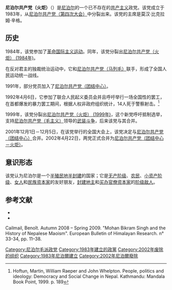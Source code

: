 {{Other uses|尼泊尔共产主义政党列表}}
{{Infobox Political Party
|leader1_title= |leader1_name= |leader2_title= |leader2_name= |leader3_title= |leader3_name= 
|名字       = 尼泊尔共产党（火炬）
|原文名     = नेपाल कम्युनिष्ट पार्टी (मसाल)
|党代表色   = red
|图像       = <!-- 须加[[File:图像名|200px]] -->
|图像说明   = 
|所在国家或地区= {{NPL}}
|党首       = 
|总裁       = 
|主席       =  莫汉·比克拉姆·辛格
|总书记     = 
|第一书记   = 
|秘书长     = 
|主席团     = 
|书记       = 
|发言人     = 
|创始人     = 
|建立       = 1983年
|解散       = 2002年
|兼并       = 
|分裂    = [[尼泊尔共产党（第四次大会）|尼泊尔共产党（第四次大会）]]
|并入       = [[尼泊尔共产党（团结中心－火炬）|尼泊尔共产党（团结中心－火炬）]]
|继承       = 
|总部       = 
|党报       = 
|青年组织   = 
|党员数目   = 
|统计日期   = 
|意识形态   = [[共产主义|共产主义]]<br>[[马克思列宁毛主义|马克思列宁毛主义]]
|政治立场   = [[极左翼|极左翼]]
|宗教信仰   = 
|国内组织   = 
|国际组织   = [[革命国际主义运动|革命国际主义运动]]<br>[[马列主义政党和组织国际会议_(国际通讯)|马列主义政党和组织国际会议 (国际通讯)]]
|欧洲组织   = 
|欧洲议会党团= 
|seats1_title= <!-- 议会名字 -->
|seats1      = <!-- 议会席位，如250席位中有3个席位：{{Infobox political party/seats|3|250|hex=red}} -->
|官方色彩   = <!--示例：[[紫色|紫色]]和[[金色|金色]] {{Color box|#232176}}{{Color box|#E2AF2D}} -->
|官方网站   = <!-- {{URL| }}  -->
|宣传口号   = 
|国家       = 尼泊尔
|脚注       = 
}}

'''尼泊尔共产党（火炬）'''（{{lang-ne|नेपाल कम्युनिष्ट पार्टी (मसाल)}}）是[[尼泊尔|尼泊尔]]的一个已不存在的[[共产主义|共产主义]]政党。该党成立于1983年，从[[尼泊尔共产党（第四次大会）|尼泊尔共产党（第四次大会）]]中分裂出来。该党的主席是莫汉·比克拉姆·辛格。

==历史==
1984年，该党参加了[[革命国际主义运动|革命国际主义运动]]。同年，该党分裂出[[尼泊尔共产党（火炬）_(1984年)|尼泊尔共产党（火炬） (1984年)]]。

在反对君主的独裁统治运动中，它和[[尼泊尔共产党（马列毛）|尼泊尔共产党（马列毛）]]联手，形成了全国人民运动统一战线。

1991年，部分党员加入了[[尼泊尔共产党（团结中心）|尼泊尔共产党（团结中心）]]。

1992年4月6日，它参加了联合人民起义委员会并且呼吁举行一场全国性的罢工，在首都爆发的暴力罢工期间，根据人权非政府组织统计，14人死于警察射击。<ref>Hoftun, Martin, William Raeper and John Whelpton. People, politics and ideology: Democracy and Social Change in Nepal. Kathmandu: Mandala Book Point, 1999. p. 189</ref>

1999年，该党分裂出[[尼泊尔共产党（火炬）_(1999年)|尼泊尔共产党（火炬） (1999年)]]，这个新党呼吁抵制选举，支持[[尼泊尔共产党（毛主义）|尼泊尔共产党（毛主义）]]领导的[[武装斗争|武装斗争]]，后来该党与其合并。

2001年12月1日－12月5日，在该党举行的全国大会上，该党决定与[[尼泊尔共产党（团结中心）|尼泊尔共产党（团结中心）]]合并。2002年4月22日，两党正式合并为[[尼泊尔共产党（团结中心－火炬）|尼泊尔共产党（团结中心－火炬）]]。

==意识形态==
该党认为尼泊尔是一个[[半殖民地半封建社会|半殖民地半封建]]的国家；它是[[无产阶级|无产阶级]]、[[农民|农民]]、[[小资产阶级|小资产阶级]]、[[女人|女人]]和[[民族资本家|民族资本家]]的友好朋友，[[封建|封建]][[地主|地主]]和[[买办|买办]][[官僚|官僚]][[资本家|资本家]]的[[阶级敌人|阶级敌人]]。

==参考文献==
{{reflist}}
*{{cite journal | language =zh-hans | author =徐扬 | title =《尼泊尔革命及相关思考》| journal =《现代国际关系》 | volume =第12期 | year = 2008年 | pages = | issn =1000-6192 }}
*{{cite journal | language =zh-hans | author =徐扬 | title =《尼泊尔共产主义运动的发展及其特点》| journal =《当代世界社会主义问题》 | volume =第3期 | year = 2008年 | pages =第47-56页  }}
Cailmail, Benoît. Autumn 2008 – Spring 2009. "Mohan Bikram Singh and the History of Nepalese Maoism". European Bulletin of Himalayan Research. n° 33-34, pp. 11–38.

{{尼泊尔的共产党|nocat}}
[[Category:尼泊尔毛派政党|Category:尼泊尔毛派政党]]
[[Category:1983年建立的政黨|Category:1983年建立的政黨]]
[[Category:2002年废除的组织|Category:2002年废除的组织]]
[[Category:1983年尼泊爾建立|Category:1983年尼泊爾建立]]
[[Category:2002年尼泊爾廢除|Category:2002年尼泊爾廢除]]